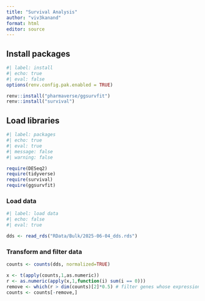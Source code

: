 ```yaml
---
title: "Survival Analysis"
author: "viv3kanand"
format: html
editor: source
---
```


## Install packages

```r
#| label: install
#| echo: true
#| eval: false
options(renv.config.pak.enabled = TRUE)

renv::install("pharmaverse/ggsurvfit")
renv::install("survival")

```

## Load libraries

```r
#| label: packages
#| echo: true
#| eval: true
#| message: false
#| warning: false

require(DESeq2)
require(tidyverse)
require(survival)
require(ggsurvfit)
```

### Load data

```r
#| label: load data
#| echo: false
#| eval: true

dds <- read_rds("RData/Bulk/2025-06-04_dds.rds")
```

### Transform and filter data

```r
counts <- counts(dds, normalized=TRUE)

x <- t(apply(counts,1,as.numeric))
r <- as.numeric(apply(x,1,function(i) sum(i == 0)))
remove <- which(r > dim(counts)[2]*0.5) # filter genes whose expression is zero in more than half the samples
counts <- counts[-remove,]

```



































